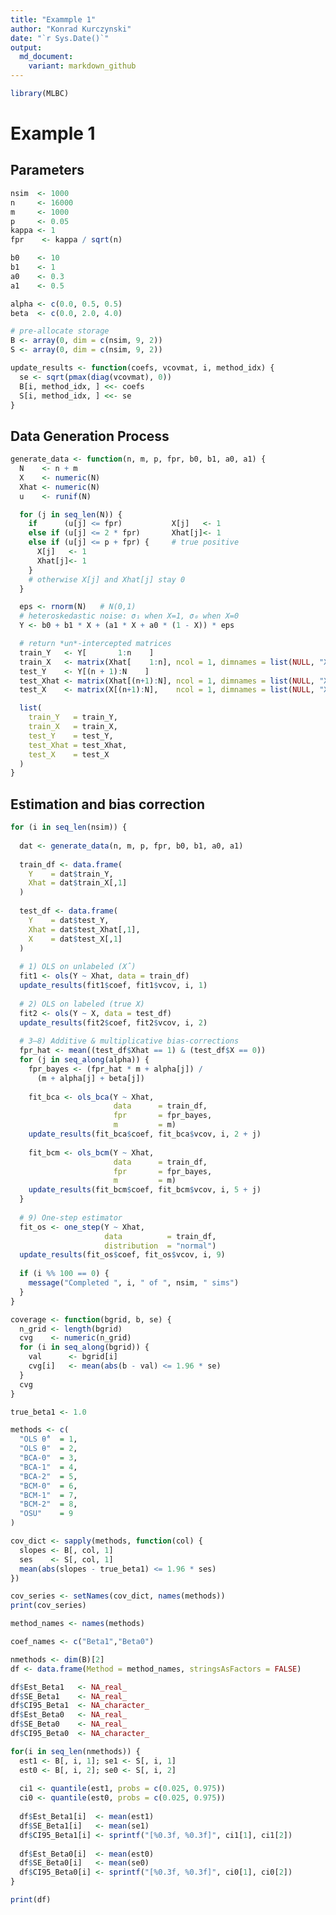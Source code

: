 ```yaml
---
title: "Exammple 1"
author: "Konrad Kurczynski"
date: "`r Sys.Date()`"
output: 
  md_document:
    variant: markdown_github
---
```


```r
library(MLBC)
```

# Example 1

## Parameters

```r
nsim  <- 1000
n     <- 16000
m     <- 1000
p     <- 0.05
kappa <- 1
fpr    <- kappa / sqrt(n)

b0    <- 10
b1    <- 1
a0    <- 0.3
a1    <- 0.5

alpha <- c(0.0, 0.5, 0.5)
beta  <- c(0.0, 2.0, 4.0)

# pre-allocate storage
B <- array(0, dim = c(nsim, 9, 2))
S <- array(0, dim = c(nsim, 9, 2))

update_results <- function(coefs, vcovmat, i, method_idx) {
  se <- sqrt(pmax(diag(vcovmat), 0))
  B[i, method_idx, ] <<- coefs
  S[i, method_idx, ] <<- se
}
```

## Data Generation Process

```r
generate_data <- function(n, m, p, fpr, b0, b1, a0, a1) {
  N    <- n + m
  X    <- numeric(N)
  Xhat <- numeric(N)
  u    <- runif(N)

  for (j in seq_len(N)) {
    if      (u[j] <= fpr)           X[j]   <- 1
    else if (u[j] <= 2 * fpr)       Xhat[j]<- 1
    else if (u[j] <= p + fpr) {     # true positive
      X[j]   <- 1
      Xhat[j]<- 1
    }
    # otherwise X[j] and Xhat[j] stay 0
  }

  eps <- rnorm(N)   # N(0,1)
  # heteroskedastic noise: σ₁ when X=1, σ₀ when X=0
  Y <- b0 + b1 * X + (a1 * X + a0 * (1 - X)) * eps

  # return *un*-intercepted matrices
  train_Y   <- Y[       1:n    ]
  train_X   <- matrix(Xhat[    1:n], ncol = 1, dimnames = list(NULL, "Xhat"))
  test_Y    <- Y[(n + 1):N    ]
  test_Xhat <- matrix(Xhat[(n+1):N], ncol = 1, dimnames = list(NULL, "Xhat"))
  test_X    <- matrix(X[(n+1):N],    ncol = 1, dimnames = list(NULL, "X"))

  list(
    train_Y   = train_Y,
    train_X   = train_X,
    test_Y    = test_Y,
    test_Xhat = test_Xhat,
    test_X    = test_X
  )
}
```

## Estimation and bias correction

```r
for (i in seq_len(nsim)) {
  
  dat <- generate_data(n, m, p, fpr, b0, b1, a0, a1)
  
  train_df <- data.frame(
    Y    = dat$train_Y,
    Xhat = dat$train_X[,1]
  )
  
  test_df <- data.frame(
    Y    = dat$test_Y,
    Xhat = dat$test_Xhat[,1],
    X    = dat$test_X[,1]
  )
  
  # 1) OLS on unlabeled (X̂)
  fit1 <- ols(Y ~ Xhat, data = train_df)
  update_results(fit1$coef, fit1$vcov, i, 1)
  
  # 2) OLS on labeled (true X)
  fit2 <- ols(Y ~ X, data = test_df)
  update_results(fit2$coef, fit2$vcov, i, 2)
  
  # 3–8) Additive & multiplicative bias‑corrections
  fpr_hat <- mean((test_df$Xhat == 1) & (test_df$X == 0))
  for (j in seq_along(alpha)) {
    fpr_bayes <- (fpr_hat * m + alpha[j]) /
      (m + alpha[j] + beta[j])
    
    fit_bca <- ols_bca(Y ~ Xhat,
                       data      = train_df,
                       fpr       = fpr_bayes,
                       m         = m)
    update_results(fit_bca$coef, fit_bca$vcov, i, 2 + j)
    
    fit_bcm <- ols_bcm(Y ~ Xhat,
                       data      = train_df,
                       fpr       = fpr_bayes,
                       m         = m)
    update_results(fit_bcm$coef, fit_bcm$vcov, i, 5 + j)
  }
  
  # 9) One‑step estimator
  fit_os <- one_step(Y ~ Xhat,
                     data          = train_df,
                     distribution  = "normal")
  update_results(fit_os$coef, fit_os$vcov, i, 9)
  
  if (i %% 100 == 0) {
    message("Completed ", i, " of ", nsim, " sims")
  }
}
```

```r
coverage <- function(bgrid, b, se) {
  n_grid <- length(bgrid)
  cvg    <- numeric(n_grid)
  for (i in seq_along(bgrid)) {
    val      <- bgrid[i]
    cvg[i]   <- mean(abs(b - val) <= 1.96 * se)
  }
  cvg
}

true_beta1 <- 1.0

methods <- c(
  "OLS θ̂"  = 1,
  "OLS θ"  = 2,
  "BCA-0"  = 3,
  "BCA-1"  = 4,
  "BCA-2"  = 5,
  "BCM-0"  = 6,
  "BCM-1"  = 7,
  "BCM-2"  = 8,
  "OSU"    = 9
)

cov_dict <- sapply(methods, function(col) {
  slopes <- B[, col, 1]   
  ses    <- S[, col, 1]
  mean(abs(slopes - true_beta1) <= 1.96 * ses)
})

cov_series <- setNames(cov_dict, names(methods))
print(cov_series)

```

```r
method_names <- names(methods)

coef_names <- c("Beta1","Beta0")

nmethods <- dim(B)[2]
df <- data.frame(Method = method_names, stringsAsFactors = FALSE)

df$Est_Beta1   <- NA_real_
df$SE_Beta1    <- NA_real_
df$CI95_Beta1  <- NA_character_
df$Est_Beta0   <- NA_real_
df$SE_Beta0    <- NA_real_
df$CI95_Beta0  <- NA_character_

for(i in seq_len(nmethods)) {
  est1 <- B[, i, 1]; se1 <- S[, i, 1]
  est0 <- B[, i, 2]; se0 <- S[, i, 2]
  
  ci1 <- quantile(est1, probs = c(0.025, 0.975))
  ci0 <- quantile(est0, probs = c(0.025, 0.975))
  
  df$Est_Beta1[i]  <- mean(est1)
  df$SE_Beta1[i]   <- mean(se1)
  df$CI95_Beta1[i] <- sprintf("[%0.3f, %0.3f]", ci1[1], ci1[2])
  
  df$Est_Beta0[i]  <- mean(est0)
  df$SE_Beta0[i]   <- mean(se0)
  df$CI95_Beta0[i] <- sprintf("[%0.3f, %0.3f]", ci0[1], ci0[2])
}

print(df)
```
